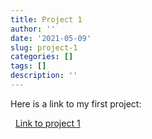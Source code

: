```yaml
---
title: Project 1
author: ''
date: '2021-05-09'
slug: project-1
categories: []
tags: []
description: ''
---
```

Here is a link to my first project:

<i class="fa fa-signal"></i> &nbsp; [Link to project 1](/project/project1/)